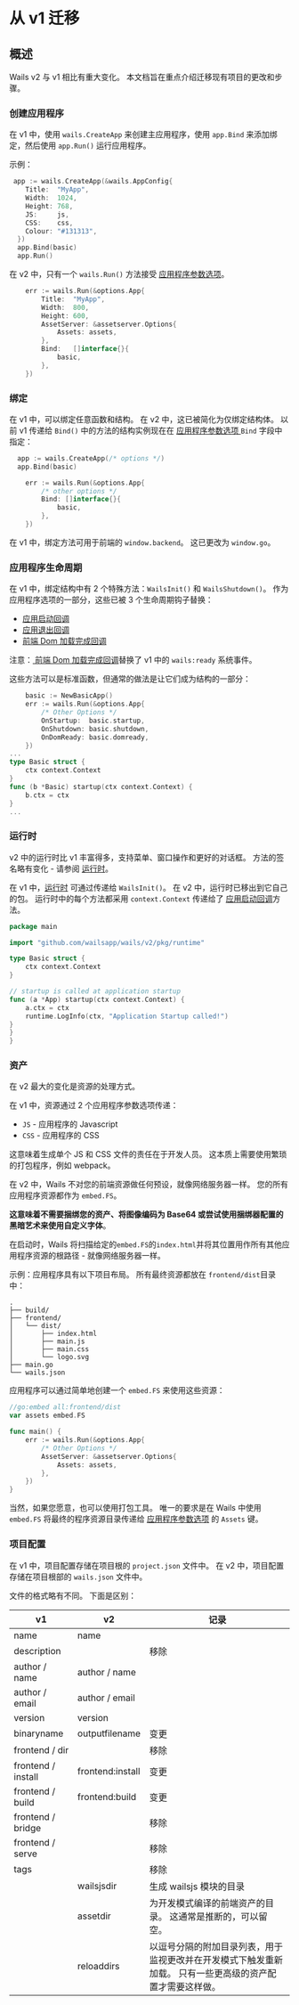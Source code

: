 # 从 v1 迁移

## 概述

Wails v2 与 v1 相比有重大变化。 本文档旨在重点介绍迁移现有项目的更改和步骤。

### 创建应用程序

在 v1 中，使用 `wails.CreateApp` 来创建主应用程序，使用 `app.Bind` 来添加绑定，然后使用 `app.Run()` 运行应用程序。

示例：

```go title="v1"
 app := wails.CreateApp(&wails.AppConfig{
    Title:  "MyApp",
    Width:  1024,
    Height: 768,
    JS:     js,
    CSS:    css,
    Colour: "#131313",
  })
  app.Bind(basic)
  app.Run()
```

在 v2 中，只有一个 `wails.Run()` 方法接受 [应用程序参数选项](../reference/options#应用程序参数选项)。

```go title="v2"
    err := wails.Run(&options.App{
        Title:  "MyApp",
        Width:  800,
        Height: 600,
        AssetServer: &assetserver.Options{
            Assets: assets,
        },
        Bind:   []interface{}{
            basic,
        },
    })
```

### 绑定

在 v1 中，可以绑定任意函数和结构。 在 v2 中，这已被简化为仅绑定结构体。 以前 v1 传递给 `Bind()` 中的方法的结构实例现在在 [应用程序参数选项 ](../reference/options#应用程序参数选项)`Bind` 字段中指定：

```go title="v1"
  app := wails.CreateApp(/* options */)
  app.Bind(basic)
```

```go title="v2"
    err := wails.Run(&options.App{
        /* other options */
        Bind: []interface{}{
            basic,
        },
    })
```

在 v1 中，绑定方法可用于前端的 `window.backend`。 这已更改为 `window.go`。

### 应用程序生命周期

在 v1 中，绑定结构中有 2 个特殊方法：`WailsInit()` 和 `WailsShutdown()`。 作为应用程序选项的一部分，这些已被 3 个生命周期钩子替换：

- [应用启动回调](../reference/options.mdx#onstartup)
- [应用退出回调](../reference/options.mdx#onshutdown)
- [前端 Dom 加载完成回调](../reference/options.mdx#ondomready)

注意：[ 前端 Dom 加载完成回调](../reference/options#前端-dom-加载完成回调)替换了 v1 中的 `wails:ready` 系统事件。

这些方法可以是标准函数，但通常的做法是让它们成为结构的一部分：

```go title="v2"
    basic := NewBasicApp()
    err := wails.Run(&options.App{
        /* Other Options */
        OnStartup:  basic.startup,
        OnShutdown: basic.shutdown,
        OnDomReady: basic.domready,
    })
...
type Basic struct {
    ctx context.Context
}
func (b *Basic) startup(ctx context.Context) {
    b.ctx = ctx
}
...
```

### 运行时

v2 中的运行时比 v1 丰富得多，支持菜单、窗口操作和更好的对话框。 方法的签名略有变化 - 请参阅 [运行时](../reference/runtime/intro)。

在 v1 中，[运行时](../reference/runtime/intro) 可通过传递给 `WailsInit()`。 在 v2 中，运行时已移出到它自己的包。 运行时中的每个方法都采用 `context.Context` 传递给了 [应用启动回调](../reference/options#应用启动回调)方法。

```go title="Runtime Example"
package main

import "github.com/wailsapp/wails/v2/pkg/runtime"

type Basic struct {
    ctx context.Context
}

// startup is called at application startup
func (a *App) startup(ctx context.Context) {
    a.ctx = ctx
    runtime.LogInfo(ctx, "Application Startup called!")
}
}
}

```

### 资产

在 v2 最大的变化是资源的处理方式。

在 v1 中，资源通过 2 个应用程序参数选项传递：

- `JS` - 应用程序的 Javascript
- `CSS` - 应用程序的 CSS

这意味着生成单个 JS 和 CSS 文件的责任在于开发人员。 这本质上需要使用繁琐的打包程序，例如 webpack。

在 v2 中，Wails 不对您的前端资源做任何预设，就像网络服务器一样。 您的所有应用程序资源都作为 `embed.FS`。

**这意味着不需要捆绑您的资产、将图像编码为 Base64 或尝试使用捆绑器配置的黑暗艺术来使用自定义字体**。

在启动时，Wails 将扫描给定的`embed.FS`的`index.html`并将其位置用作所有其他应用程序资源的根路径 - 就像网络服务器一样。

示例：应用程序具有以下项目布局。 所有最终资源都放在 `frontend/dist`目录中：

```shell
.
├── build/
├── frontend/
│   └── dist/
│       ├── index.html
│       ├── main.js
│       ├── main.css
│       └── logo.svg
├── main.go
└── wails.json
```

应用程序可以通过简单地创建一个 `embed.FS` 来使用这些资源：

```go title="Assets Example"
//go:embed all:frontend/dist
var assets embed.FS

func main() {
    err := wails.Run(&options.App{
        /* Other Options */
        AssetServer: &assetserver.Options{
            Assets: assets,
        },
    })
}
```

当然，如果您愿意，也可以使用打包工具。 唯一的要求是在 Wails 中使用 `embed.FS` 将最终的程序资源目录传递给 [应用程序参数选项](../reference/options#应用程序参数选项) 的 `Assets` 键。

### 项目配置

在 v1 中，项目配置存储在项目根的 `project.json` 文件中。 在 v2 中，项目配置存储在项目根部的 `wails.json` 文件中。

文件的格式略有不同。 下面是区别：

<p align="center">

| v1                 | v2               | 记录                                                                                                                                                                      |
| ------------------ | ---------------- | -------------------------------------------------------------------------------------------------------------------------------------------------------------------------- |
| name               | name             |                                                                                                                                                                            |
| description        |                  | 移除                                                                                                                                                                    |
| author / name      | author / name    |                                                                                                                                                                            |
| author / email     | author / email   |                                                                                                                                                                            |
| version            | version          |                                                                                                                                                                            |
| binaryname         | outputfilename   | 变更                                                                                                                                                                   |
| frontend / dir     |                  | 移除                                                                                                                                                                    |
| frontend / install | frontend:install | 变更                                                                                                                                                                    |
| frontend / build   | frontend:build   | 变更                                                                                                                                                                    |
| frontend / bridge  |                  | 移除                                                                                                                                                                    |
| frontend / serve   |                  | 移除                                                                                                                                                                    |
| tags               |                  | 移除                                                                                                                                                                    |
|                    | wailsjsdir       | 生成 wailsjs 模块的目录                                                                                                                                 |
|                    | assetdir         | 为开发模式编译的前端资产的目录。 这通常是推断的，可以留空。                                                           |
|                    | reloaddirs       | 以逗号分隔的附加目录列表，用于监视更改并在开发模式下触发重新加载。 只有一些更高级的资产配置才需要这样做。 |

</p>
